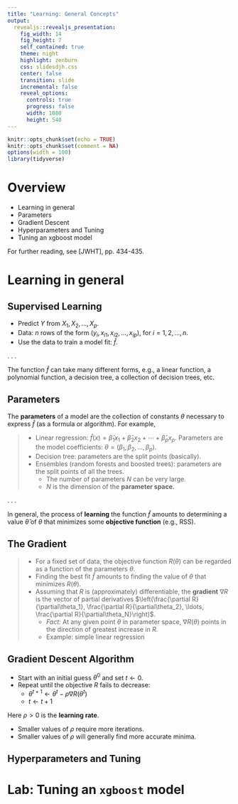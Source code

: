 ```yaml
---
title: "Learning: General Concepts"
output: 
  revealjs::revealjs_presentation:
    fig_width: 14 
    fig_height: 7
    self_contained: true
    theme: night
    highlight: zenburn
    css: slidesdjh.css
    center: false
    transition: slide
    incremental: false
    reveal_options:
      controls: true
      progress: false
      width: 1080
      height: 540
---
```


```r
knitr::opts_chunk$set(echo = TRUE)
knitr::opts_chunk$set(comment = NA)
options(width = 100)
library(tidyverse)
```


# Overview

- Learning in general
- Parameters
- Gradient Descent
- Hyperparameters and Tuning
- Tuning an xgboost model

For further reading, see [JWHT], pp. 434-435.

# Learning in general

## Supervised Learning

- Predict $Y$ from $X_1, X_2, \ldots, X_p$.
- Data: $n$ rows of the form $(y_i, x_{i1}, x_{i2}, \ldots, x_{ip})$, for $i = 1, 2, \ldots,n$.
- Use the data to train a model fit: $\hat{f}$. 

. . . 

The function $\hat{f}$ can take many different forms, e.g., a linear function, a polynomial function, a decision tree, a collection of decision trees, etc.

## Parameters

The **parameters** of a model are the collection of constants $\theta$ necessary to express $\hat{f}$ (as a formula or algorithm). For example,

>- Linear regression: $\hat{f}(x) = \hat\beta_1x_1 + \hat\beta_2x_2 + \cdots + \hat\beta_px_p$. Parameters are the model coefficients: $\theta = (\beta_1, \beta_2, \ldots, \beta_p)$.
>- Decision tree: parameters are the split points (basically).
>- Ensembles (random forests and boosted trees): parameters are the split points of all the trees.
>    - The number of parameters $N$ can be very large.
>    - $N$ is the dimension of the **parameter space.**

. . .

In general, the process of **learning** the function $\hat{f}$ amounts to determining a value $\hat\theta$ of $\theta$ that minimizes some **objective function** (e.g., RSS).

## The Gradient 

>- For a fixed set of data, the objective function $R(\theta)$ can be regarded as a function of the parameters $\theta$. 
>- Finding the best fit $\hat{f}$ amounts to finding the value of $\theta$ that minimizes $R(\theta)$.
>- Assuming that $R$ is (approximately) differentiable, the **gradient** $\nabla R$ is the vector of partial derivatives $\left(\frac{\partial R}{\partial\theta_1}, \frac{\partial R}{\partial\theta_2}, \ldots, \frac{\partial R}{\partial\theta_N}\right)$.
>    - *Fact:* At any given point $\theta$ in parameter space, $\nabla R(\theta)$ points in the direction of greatest increase in $R$.
>    - Example: simple linear regression

## Gradient Descent Algorithm

- Start with an initial guess $\theta^0$ and set $t \leftarrow 0$.
- Repeat until the objective $R$ fails to decrease:
    - $\theta^{t+1} \leftarrow \theta^t - \rho \nabla R(\theta^t)$
    - $t \leftarrow t+1$

Here $\rho > 0$ is the **learning rate**.

- Smaller values of $\rho$ require more iterations.
- Smaller values of $\rho$ will generally find more accurate minima.

## {data-background-image="images/gdesc.png" data-background-size="contain"}

## Hyperparameters and Tuning

# Lab: Tuning an `xgboost` model
